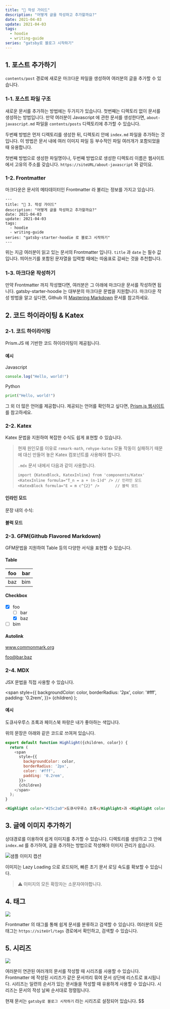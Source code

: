 ```yaml
---
title: "🤔 작성 가이드"
description: "어떻게 글을 작성하고 추가할까요?"
date: 2021-04-03
update: 2021-04-03
tags:
  - hoodie
  - writing-guide
series: "gatsby로 블로그 시작하기"
---
```


## 1. 포스트 추가하기

`contents/post` 경로에 새로운 마크다운 파일을 생성하여 여러분의 글을 추가할 수 있습니다.

### 1-1. 포스트 파일 구조

새로운 문서를 추가하는 방법에는 두가지가 있습니다. 첫번째는 디렉토리 없이 문서를 생성하는 방법입니다. 만약 여러분이 Javascript 에 관한 문서를 생성한다면, `about-javascript.md` 파일을 `contents/posts` 디렉토리에 추가할 수 있습니다.

두번째 방법은 먼저 디렉토리를 생성한 뒤, 디렉토리 안에 `index.md` 파일을 추가하는 것 입니다. 이 방법은 문서 내에 여러 이미지 파일 등 부수적인 파일 여러개가 포함되었을 때 유용합니다.

첫번째 방법으로 생성한 파일명이나, 두번째 방법으로 생성한 디렉토리 이름은 웹사이트에서 고유의 주소를 갖습니다. `https://siteURL/about-javascript` 와 같이요.

### 1-2. Frontmatter

마크다운은 문서의 메타데이터인 Frontmatter 라 불리는 정보를 가지고 있습니다.

```text
---
title: "🤔 3. 작성 가이드"
description: "어떻게 글을 작성하고 추가할까요?"
date: 2021-04-03
update: 2021-04-03
tags:
  - hoodie
  - writing-guide
series: "gatsby-starter-hoodie 로 블로그 시작하기"
---
```

위는 지금 여러분이 읽고 있는 문서의 Frontmatter 입니다. `title` 과 `date` 는 필수 값입니다. 띄어쓰기를 포함된 문자열을 입력할 때에는 따옴표로 감싸는 것을 추천합니다.

### 1-3. 마크다운 작성하기

만약 Frontmatter 까지 작성했다면, 여러분은 그 아래에 마크다운 문서를 작성하면 됩니다. gatsby-starter-hoodie 는 대부분의 마크다운 문법을 지원합니다. 마크다운 작성 방법을 알고 싶다면, Github 의 [Mastering Markdown](https://guides.github.com/features/mastering-markdown/) 문서를 참고하세요.

## 2. 코드 하이라이팅 & Katex

### 2-1. 코드 하이라이팅

Prism.JS 에 기반한 코드 하이라이팅이 제공됩니다.

#### 예시

Javascript

```javascript
console.log("Hello, world!")
```

Python

```python
print("Hello, world!")
```

그 외 더 많은 언어를 제공합니다. 제공되는 언어를 확인하고 싶다면, [Prism.js 웹사이트](https://prismjs.com/) 를 참고하세요.

### 2-2. Katex

Katex 문법을 지원하여 복잡한 수식도 쉽게 표현할 수 있습니다.
> 현재 원인모를 이유로 `remark-math`, `rehype-katex` 모듈 작동이 실패하기 때문에 대신 만들어 놓은 Katex 컴포넌트를 사용해야 합니다.
>
> `.mdx` 문서 내에서 다음과 같이 사용합니다.
>
>
> `import {KatexBlock, KatexInline} from 'components/Katex'`
> `<KatexInline formula="T_n = a + (n-1)d" /> // 인라인 모드`
> `<KatexBlock formula="E = m c^{2}" />       // 블럭 모드`


#### 인라인 모드

문장 내의 수식: <KatexInline formula="T_n = a + (n-1)d" />

#### 블럭 모드

<KatexBlock formula="E = m c^{2}" />
<KatexBlock formula="Mean = \frac{10 + 14+ 7 +23+ 23+ 15 + 7 + 23 + 32}{9} = \frac{154}{9} \approx 17.11" />

### 2-3. GFM(Github Flavored Markdown)

GFM문법을 지원하여 Table 등의 다양한 서식을 표현할 수 있습니다.

#### Table
| foo | bar |
| --- | --- |
| baz | bim |

#### Checkbox
- [x] foo
  - [ ] bar
  - [x] baz
- [ ] bim

#### Autolink
www.commonmark.org

foo@bar.baz

### 2-4. MDX

JSX 문법을 직접 사용할 수 있습니다.

  <span
    style={{
      backgroundColor: color,
      borderRadius: '2px',
      color: '#fff',
      padding: '0.2rem',
    }}>
    {children}
  </span>
);

#### 예시
<Highlight color="#25c2a0">도큐사우루스 초록</Highlight>과 <Highlight color="#1877F2">페이스북 파랑</Highlight>은 내가 좋아하는 색입니다.

위의 문장은 아래와 같은 코드로 쓰여져 있습니다.

```javascript
export default function Highlight({children, color}) {
  return (
    <span
      style={{
        backgroundColor: color,
        borderRadius: '2px',
        color: '#fff',
        padding: '0.2rem',
      }}>
      {children}
    </span>
  );
}
```
```HTML
<Highlight color="#25c2a0">도큐사우루스 초록</Highlight>과 <Highlight color="#1877F2">페이스북 파랑</Highlight>은 내가 좋아하는 색입니다.
```

## 3. 글에 이미지 추가하기

상대경로를 이용하여 쉽게 이미지를 추가할 수 있습니다. 디렉토리를 생성하고 그 안에 `index.md` 를 추가하여, 글을 추가하는 방법으로 작성해야 이미지 관리가 쉽습니다.

![샘플 이미지 캡션](sample-image.jpg)

이미지는 Lazy Loading 으로 로드되어, 빠른 초기 문서 로딩 속도를 확보할 수 있습니다.

> ⚠ 이미지의 모든 확장자는 소문자여야합니다.

## 4. 태그

![](tag-example.jpg)

Frontmatter 의 태그를 통해 쉽게 문서를 분류하고 검색할 수 있습니다. 여러분의 모든 태그는 `https://siteUrl/tags` 경로에서 확인하고, 검색할 수 있습니다.

## 5. 시리즈

![](series-example.jpg)

여러분이 연관된 여러개의 문서를 작성할 때 시리즈를 사용할 수 있습니다. Frontmatter 에 작성된 시리즈가 같은 문서끼리 묶여 문서 상단에 리스트로 표시됩니다. 시리즈는 일련의 순서가 있는 문서들을 작성할 때 유용하게 사용할 수 있습니다. 시리즈는 문서의 작성 날짜 순서대로 정렬됩니다.

현재 문서는 `gatsby로 블로그 시작하기` 라는 시리즈로 설정되어 있습니다.
$$
